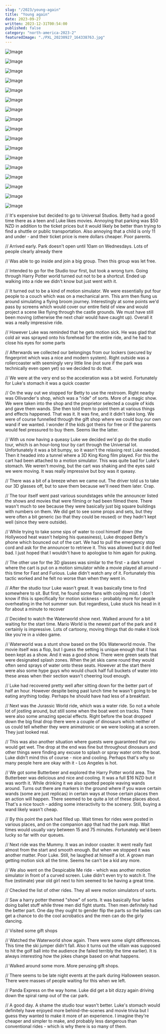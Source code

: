 ```yaml
---
slug: "/2023/young-again"
title: "Young again"
date: 2023-09-27
written: 2023-12-31T00:54:00
published: false
category: "north-america-2023-2"
featuredImage: "./PXL_20230927_164338763.jpg"
---
```


![Image](PXL_20230927_164338763.jpg)

![Image](PXL_20230927_164417460.jpg)

![Image](PXL_20230927_164450377.jpg)

![Image](PXL_20230927_170303837.jpg)

![Image](PXL_20230927_170357995.jpg)

![Image](PXL_20230927_172846996.jpg)

![Image](PXL_20230927_173021232.jpg)

![Image](PXL_20230927_173528405.jpg)

![Image](PXL_20230927_174404452.jpg)

![Image](PXL_20230927_174705813.jpg)

![Image](PXL_20230927_175244183.jpg)

![Image](PXL_20230927_175751147.jpg)

![Image](PXL_20230927_180025485.jpg)

![Image](PXL_20230927_180104691.jpg)

![Image](PXL_20230927_180635082.jpg)

![Image](PXL_20230927_181132697.jpg)

![Image](PXL_20230927_182831431.jpg)

// It's expensive but decided to go to Universal Studios. Betty had a good time there as a teen and Luke likes movies. Annoying that parking was $50 NZD in addition to the ticket prices but it would likely be better than trying to find a shuttle or public transportation. Also annoying that a child is only 11 and under - and their ticket price is mere dollars cheaper. Poor parents.

// Arrived early. Park doesn't open until 10am on Wednesdays. Lots of people clearly already there

// Was able to go inside and join a big group. Then this group was let free.

// Intended to go for the Studio tour first, but took a wrong turn. Going through Harry Potter world turned out not to be a shortcut. Ended up walking into a ride we didn't know but just went with it.

// It turned out to be a kind of motion simulator. We were essentially put four people to a couch which was on a mechanical arm. This arm then flung us around simulating a flying broom journey. Interestingly at some points we'd pass by screens which would cover our entire field of view and would project a scene like flying through the castle grounds. We must have still been moving (otherwise the next chair would have caught up). Overall it was a really impressive ride.

// However Luke was reminded that he gets motion sick. He was glad that cold air was sprayed onto his forehead for the entire ride, and he had to close his eyes for some parts

// Afterwards we collected our belongings from our lockers (secured by fingerprint which was a nice and modern system). Right outside was a rollercoaster with seemingly very little line (not sure if the park was technically even open yet) so we decided to do that.

// We were at the very end so the acceleration was a bit weird. Fortunately for Luke's stomach it was a quick coaster

// On the way out we stopped for Betty to use the restroom. Right nearby was Ollivander's shop, which was a "ride" of sorts. More of a magic show. We were taken into the shop and the proprietor selected a couple of kids and gave them wands. She then told them to point them at various things and effects happened. That was it. It was fine, and it didn't take long. We were of course funnelled through the gift shop where we could buy our own wand if we wanted. I wonder if the kids got theirs for free or if the parents would feel pressured to buy them. Seems like the latter.

// With us now having a queasy Luke we decided we'd go do the studio tour, which is an hour-long tour by cart through the Universal lot. Unfortunately it was a bit bumpy, so it wasn't the relaxing rest Luke needed. Then it headed into a tunnel where a 3D King Kong film played. For this the cart had been attached to a motion simulator. This was quite bad for Luke's stomach. We weren't moving, but the cart was shaking and the eyes said we were moving. It was really impressive but boy was it queasy.

// There was a bit of a breeze when we came out. The driver told us to take our 3D glasses off, but to save them because we'll need them later. Crap.

// The tour itself went past various soundstages while the announcer listed the shows and movies that were filming or had been filmed there. There wasn't much to see because they were basically just big square buildings with numbers on them. We did get to see some props and sets, but they were often a bit generic (so that they could be reused) or they hadn't kept well (since they were outside).

// While trying to take some sips of water to cool himself down (the Hollywood heat wasn't helping his queasiness), Luke dropped Betty's phone which bounced out of the cart. We had to pull the emergency stop cord and ask for the announcer to retrieve it. This was allowed but it did feel bad. I just hoped that I wouldn't have to apologise to him again for puking.

// The other use for the 3D glasses was similar to the first - a dark tunnel where the cart is put on a motion simulator while a movie played all around - this time for Fast and Furious. Luke didn't watch any of it. Fortunately this tactic worked and he felt no worse than when they went in.

// After the studio tour Luke wasn't great. It was basically time to find somewhere to sit. But first, he found some fans with cooling mist. I don't know if this is specifically for motion sickness - probably more for people overheating in the hot summer sun. But regardless, Luke stuck his head in it for about a minute to recover

// Decided to watch the Waterworld show next. Walked around for a bit waiting for the start time. Mario World is the newest part of the park and it certainly is impressive. Lots of cartoony, moving things that do make it look like you're in a video game.

// Waterworld was a stunt show based on the 90s Waterworld movie. The movie itself was a flop, but I guess the setting is unique enough that it has been kept as a show. And it was a good show. There were green seats that were designated splash zones. When the jet skis came round they would often send sprays of water onto these seats. However at the start there were also some hype guys who would chuck half full buckets of water into these areas when their section wasn't cheering loud enough.

// Luke had recovered pretty well after sitting down for the better part of half an hour. However despite being past lunch time he wasn't going to be eating anything today. Perhaps he should have had less of a breakfast.

// Next was the Jurassic World ride, which was a water ride. So not a whole lot of jostling around, but still some when the boat went on tracks. There were also some amazing special effects. Right before the boat dropped down the big final drop there were a couple of dinosaurs which neither of us could tell whether they were animatronic or we were looking at a screen. They just looked real.

// This was also another situation where guests were guaranteed that you would get wet. The drop at the end was fine but throughout dinosaurs and other things were finding any excuse to splash or spray water onto the boat. Luke didn't mind this of course - nice and cooling. Perhaps that's why so many people here are okay with it - Los Angeles is hot.

// We got some Butterbeer and explored the Harry Potter world area. The Butterbeer was delicious and nice and cooling. It was a full $16 NZD but it was worth it. While drinking it we also spotted people waving wands around. Turns out there are markers in the ground where if you wave certain wands (some are just replicas) in certain ways at those certain places then an action will happen. There seemed to be quite a lot of these places about. That's a nice touch - adding some interactivity to the scenery. Still, buying a wand likely wasn't cheap.

// By this point the park had filled up. Wait times for rides were posted in various places, and on the companion app that had the park map. Wait times would usually vary between 15 and 75 minutes. Fortunately we'd been lucky so far with our queues.

// Next ride was the Mummy. It was an indoor coaster. It went really fast almost from the start and smooth enough. But when we stopped it was another matter. Poor Luke. Still, he laughed at himself a lot. A grown man getting motion sick all the time. Seems he can't be a kid any more.

// We also went on the Despicable Me ride - which was another motion simulator in front of a curved screen. Luke didn't even try to watch it. The five (estimate) year old girl next to him seemed to be having a great time.

// Checked the list of other rides. They all were motion simulators of sorts.

// Saw a harry potter themed "show" of sorts. It was basically four ladies doing ballet stuff while three men did fight stunts. Then men definitely had the better part. One day they ought to gender flip the parts so the ladies can get a chance to do the cool acrobatics and the men can do the girly dancing.

// Visited some gift shops

// Watched the Waterworld show again. There were some slight differences. This time the ski jumper didn't fall. Also it turns out the villain was supposed to hit the golf ball into the audience (he failed terribly the time earlier). It is always interesting how the jokes change based on what happens.

// Walked around some more. More perusing gift shops.

// There seems to be late night events at the park during Halloween season. There were masses of people waiting for this when we left.

// Panda Express on the way home. Luke did get a bit dizzy again driving down the spiral ramp out of the car park.

// A good day. A shame the studio tour wasn't better. Luke's stomach would definitely have enjoyed more behind-the-scenes and movie trivia but I guess they wanted to make it more of an experience. I imagine they're cheaper and simpler to make, and probably less dangerous than conventional rides - which is why there is so many of them.
